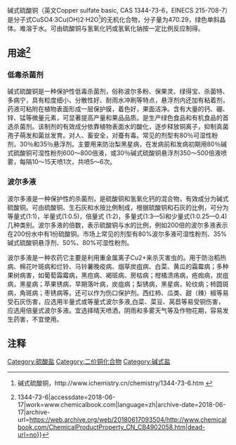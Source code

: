 {{Chembox
| Name = 碱式硫酸铜
| NameEn = Copper sulfate basic
| ImageFile = 
|  ImageSize = 
|  ImageAlt = 
| IUPACName = 
| IUPACNameZh = 
| OtherNames = 
| Section1 = {{Chembox Identifiers
|   CASNo = 1344-73-6
|   PubChem = 
|   SMILES =  }}
| Section2 = {{Chembox Properties
|   Formula = <chem>CuH2O8S2</chem>
|   MolarMass = 
|   Appearance = 
|   Density = 
|   MeltingPt = 
|   BoilingPt = 
|   Solubility =  }}
| Section3 = {{Chembox Hazards
|   MainHazards = 
|   FlashPt = 
|   Autoignition =  }}
}}



{{expand|time=2014-07-24T16:37:59+00:00}}
{{refimprove|time=2014-07-24T16:37:59+00:00}}
碱式硫酸铜（英文Copper sulfate basic, CAS 1344-73-6，EINECS 215-708-7）是分子式CuSO4·3Cu(OH)2·H2O<ref>碱式硫酸铜，http://www.ichemistry.cn/chemistry/1344-73-6.htm {{Wayback|url=http://www.ichemistry.cn/chemistry/1344-73-6.htm |date=20140726150741 }}</ref>的无机化合物，分子量为470.29，绿色单斜晶体。难溶于水。可由硫酸铜与氢氧化钙或氢氧化钠按一定比例反应制得。

== 用途<ref>{{Cite web|url=http://www.chemicalbook.com/ChemicalProductProperty_CN_CB4902058.htm|title=碱式硫酸铜 {{!}} 1344-73-6|accessdate=2018-06-17|work=www.chemicalbook.com|language=zh|archive-date=2018-06-17|archive-url=https://web.archive.org/web/20180617093504/http://www.chemicalbook.com/ChemicalProductProperty_CN_CB4902058.htm|dead-url=no}}</ref>==
=== 低毒杀菌剂 ===
碱式硫酸铜是一种保护性低毒杀菌剂，俗称波尔多粉、保果灵、绿得宝、杀菌特、多病宁，具有粒度细小、分散性好、耐雨水冲刷等特点，悬浮剂内还加有粘着剂，药液可粘附在植物表面形成一层保护膜，着色好，果面洁净。含有大量的钙、硼、锌、锰等微量元素，可显著提高产量和果品品质。是生产绿色食品和有机食品的首选杀菌剂。该制剂的有效成分依靠植物表面水的酸化，逐步释放铜离子，抑制真菌孢子萌发和菌丝发育。对人、畜安全，对蚕有毒。常见的剂型有80％可湿性粉剂，30％和35％悬浮剂。主要用来防治梨黑星病，在发病前和发病初期用80％碱式硫酸铜可湿性粉剂600～800倍液，或30％碱式硫酸铜悬浮剂350～500倍液喷雾，每隔10～15天喷1次，共喷5～6次。
=== 波尔多液 ===
波尔多液是一种保护性的杀菌剂，是硫酸铜和氢氧化钙的混合物，有效成分为碱式硫酸铜。可由硫酸铜、生石灰和水按比例制成，根据硫酸铜和石灰的比例，可分为等量式(1:1)，半量式(1:0.5)，倍量式 (1:2)，多量式(1:3—5)和少量式(1:0.25—0.4)几种类别。波尔多液的倍数，表示硫酸铜与水的比例，例如200倍的波尔多液表示在200份水中有1份硫酸铜。市场上常见的剂型有80%波尔多液可湿性粉剂、35%碱式硫酸铜悬浮剂、50%、80%可湿性粉剂。

波尔多液是一种农药它主要是利用重金属离子Cu2+来杀灭害虫的。用于防治稻热病、棉花叶斑病和烂铃、马铃薯晚疫病、烟草炭疽病、白菜、黄瓜的霜霉病；多种果树病害，如葡萄霜霉病，黑痘病、褐斑病、房枯病；柑橘溃疡病，疮痂病，炭疽病，黑星病；苹果锈病，早期落叶病，炭疽病；梨锈病，黑星病，轮纹病；柿圆斑病，角斑病；枣锈病等。还可以作为伤口保护剂。西红柿、瓜类、甜（辣）椒等易受石灰伤害，应选用半量式或等量式波尔多液,白菜、菜豆、莴苣等易受铜伤害，应选用倍量式波尔多液。宜选择晴天喷洒，阴雨和多雾天气等及作物花期，容易发生药害，不宜使用。


== 注释 ==
<references/>

[[Category:硫酸盐|Category:硫酸盐]]
[[Category:二价铜化合物|Category:二价铜化合物]]
[[Category:碱式盐|Category:碱式盐]]
